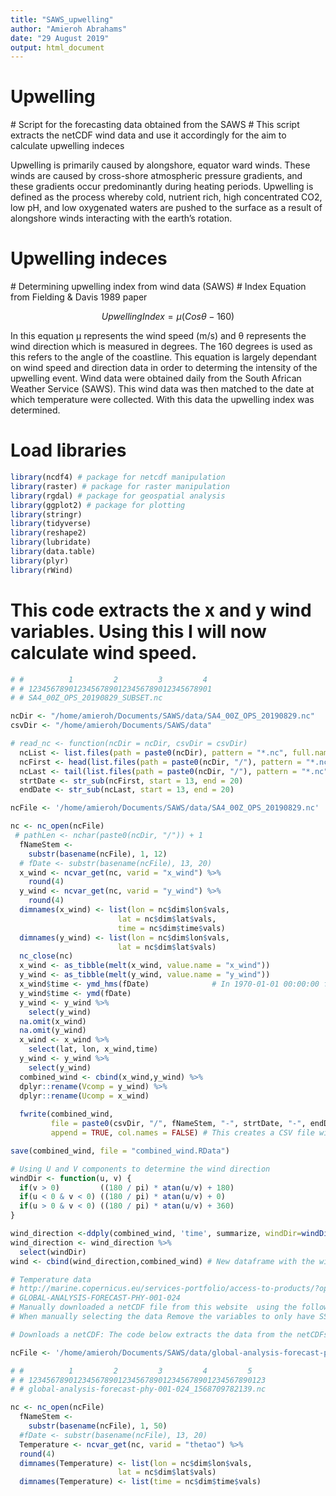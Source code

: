 ```yaml
---
title: "SAWS_upwelling"
author: "Amieroh Abrahams"
date: "29 August 2019"
output: html_document
---
```


# Upwelling
  # Script for the forecasting data obtained from the SAWS
  # This script extracts the netCDF wind data and use it accordingly for the aim to calculate upwelling indeces

Upwelling is primarily caused by alongshore, equator ward winds. These winds are caused by cross-shore atmospheric pressure gradients, and these gradients occur predominantly during heating periods. Upwelling is defined as the process whereby cold, nutrient rich, high concentrated CO2, low pH, and low oxygenated waters are pushed to the surface as a result of alongshore winds interacting with the earth’s rotation.

# Upwelling indeces
  # Determining upwelling index from wind data (SAWS)
  # Index Equation from Fielding & Davis 1989 paper

$$ UpwellingIndex = μ{(Cosθ − 160)}$$

In this equation μ represents the wind speed (m/s) and θ represents the wind direction which is measured in degrees. The 160 degrees is used as this refers to the angle of the coastline. This equation is largely dependant on wind speed and direction data in order to determing the intensity of the upwelling event. Wind data were obtained daily from the South African Weather Service (SAWS). This wind data was then matched to the date at which temperature were collected. With this data the upwelling index was determined.

# Load libraries

```r
library(ncdf4) # package for netcdf manipulation
library(raster) # package for raster manipulation
library(rgdal) # package for geospatial analysis
library(ggplot2) # package for plotting
library(stringr)
library(tidyverse)
library(reshape2)
library(lubridate)
library(data.table)
library(plyr)
library(rWind)  
```

# This code extracts the x and y wind variables. Using this I will now calculate wind speed. 

```r

# #          1         2         3         4
# # 12345678901234567890123456789012345678901
# # SA4_00Z_OPS_20190829_SUBSET.nc

ncDir <- "/home/amieroh/Documents/SAWS/data/SA4_00Z_OPS_20190829.nc"
csvDir <- "/home/amieroh/Documents/SAWS/data"

# read_nc <- function(ncDir = ncDir, csvDir = csvDir) 
  ncList <- list.files(path = paste0(ncDir), pattern = "*.nc", full.names = TRUE, include.dirs = TRUE)
  ncFirst <- head(list.files(path = paste0(ncDir, "/"), pattern = "*.nc", full.names = FALSE), 1)
  ncLast <- tail(list.files(path = paste0(ncDir, "/"), pattern = "*.nc", full.names = FALSE), 1)
  strtDate <- str_sub(ncFirst, start = 13, end = 20)
  endDate <- str_sub(ncLast, start = 13, end = 20)

ncFile <- '/home/amieroh/Documents/SAWS/data/SA4_00Z_OPS_20190829.nc'  # This makes reference to my directory. You will have to change this on your system

nc <- nc_open(ncFile)
 # pathLen <- nchar(paste0(ncDir, "/")) + 1
  fNameStem <-
    substr(basename(ncFile), 1, 12)
  # fDate <- substr(basename(ncFile), 13, 20)
  x_wind <- ncvar_get(nc, varid = "x_wind") %>%
    round(4)
  y_wind <- ncvar_get(nc, varid = "y_wind") %>% 
    round(4)
  dimnames(x_wind) <- list(lon = nc$dim$lon$vals,
                        lat = nc$dim$lat$vals,
                        time = nc$dim$time$vals)
  dimnames(y_wind) <- list(lon = nc$dim$lon$vals,
                        lat = nc$dim$lat$vals)
  nc_close(nc)
  x_wind <- as_tibble(melt(x_wind, value.name = "x_wind"))
  y_wind <- as_tibble(melt(y_wind, value.name = "y_wind"))
  x_wind$time <- ymd_hms(fDate)              # In 1970-01-01 00:00:00 format 
  y_wind$time <- ymd(fDate)
  y_wind <- y_wind %>% 
    select(y_wind)
  na.omit(x_wind)
  na.omit(y_wind)
  x_wind <- x_wind %>% 
    select(lat, lon, x_wind,time)
  y_wind <- y_wind %>% 
    select(y_wind)
  combined_wind <- cbind(x_wind,y_wind) %>% 
  dplyr::rename(Vcomp = y_wind) %>% 
  dplyr::rename(Ucomp = x_wind)
  
  fwrite(combined_wind,
         file = paste0(csvDir, "/", fNameStem, "-", strtDate, "-", endDate, ".csv"),
         append = TRUE, col.names = FALSE) # This creates a CSV file with the 

save(combined_wind, file = "combined_wind.RData")

# Using U and V components to determine the wind direction
windDir <- function(u, v) {
  if(v > 0)         ((180 / pi) * atan(u/v) + 180)
  if(u < 0 & v < 0) ((180 / pi) * atan(u/v) + 0)
  if(u > 0 & v < 0) ((180 / pi) * atan(u/v) + 360)
}

wind_direction <-ddply(combined_wind, 'time', summarize, windDir=windDir(Ucomp, Vcomp))
wind_direction <- wind_direction %>% 
  select(windDir)
wind <- cbind(wind_direction,combined_wind) # New dataframe with the wind directions addded

# Temperature data
# http://marine.copernicus.eu/services-portfolio/access-to-products/?option=com_csw&view=details&product_id=GLOBAL_ANALYSIS_FORECAST_PHY_001_024
# GLOBAL-ANALYSIS-FORECAST-PHY-001-024
# Manually downloaded a netCDF file from this website  using the following coordinates y: -25 and 25 ; x: -35 and 20 - This selects the Benguela region only
# When manually selecting the data Remove the variables to only have SST variables and then set the dates accordingly

# Downloads a netCDF: The code below extracts the data from the netCDFs

ncFile <- '/home/amieroh/Documents/SAWS/data/global-analysis-forecast-phy-001-024_1568709782139.nc'  # This makes reference to my directory. You will have to change this on your system

# #          1         2         3         4         5
# # 12345678901234567890123456789012345678901234567890123
# # global-analysis-forecast-phy-001-024_1568709782139.nc

nc <- nc_open(ncFile)
  fNameStem <-
    substr(basename(ncFile), 1, 50)
  #fDate <- substr(basename(ncFile), 13, 20)
  Temperature <- ncvar_get(nc, varid = "thetao") %>%
  round(4)
  dimnames(Temperature) <- list(lon = nc$dim$lon$vals,
                        lat = nc$dim$lat$vals)
  dimnames(Temperature) <- list(time = nc$dim$time$vals)
```

















